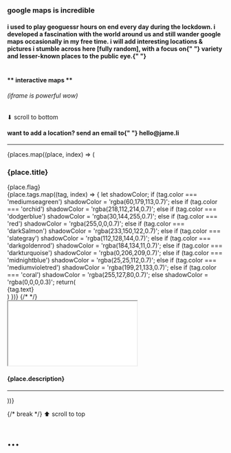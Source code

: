 
<h3> google maps is incredible </h3>

<h4 className="description w-[90vw]">
  i used to play geoguessr hours on end every day during the lockdown. i
  developed a fascination with the world around us and still wander google maps
  occasionally in my free time. i will add interesting locations & pictures i
  stumble across here [fully random], with a focus on{" "}
  <span className="underline">variety</span> and lesser-known places to the
  public eye.{" "}
</h4>

#

<div className="flex items-baseline gap-[20px]">
  <h4 className="text-xl italic leading-none m-0">** interactive maps **</h4>
  <h6 className="leading-none m-0">(iframe is powerful wow)</h6>
</div>

<ScrollButtonTop>⬇ scroll to bottom</ScrollButtonTop>
<h4>
  want to add a location? send an email to{" "}
  <span className="underline">hello@jame.li</span>
</h4>
<hr />

 <div>
  {places.map((place, index) => (
    <div key={index} className="flex flex-col w-[90vw] allContainer">
      <div className="flex justify-between items-baseline pb-[10px] topContainer">
        <div className="flex items-center m-0 gap-[10px]">
          <h3 className="title !m-0 leading-none">{place.title}</h3>
          <span className="text-[40px] !m-0 leading-none">{place.flag}</span>
        </div>
        <div className="flex items-center gap-[10px] tagContainer m-0">
        {place.tags.map((tag, index) => {
            let shadowColor;
            if (tag.color === 'mediumseagreen') shadowColor = 'rgba(60,179,113,0.7)';
            else if (tag.color === 'orchid') shadowColor = 'rgba(218,112,214,0.7)';
            else if (tag.color === 'dodgerblue') shadowColor = 'rgba(30,144,255,0.7)';
            else if (tag.color === 'red') shadowColor = 'rgba(255,0,0,0.7)';
            else if (tag.color === 'darkSalmon') shadowColor = 'rgba(233,150,122,0.7)';
            else if (tag.color === 'slategray') shadowColor = 'rgba(112,128,144,0.7)';
            else if (tag.color === 'darkgoldenrod') shadowColor = 'rgba(184,134,11,0.7)';
            else if (tag.color === 'darkturquoise') shadowColor = 'rgba(0,206,209,0.7)';
            else if (tag.color === 'midnightblue') shadowColor = 'rgba(25,25,112,0.7)';
            else if (tag.color === 'mediumvioletred') shadowColor = 'rgba(199,21,133,0.7)';
            else if (tag.color === 'coral') shadowColor = 'rgba(255,127,80,0.7)';
            else shadowColor = 'rgba(0,0,0,0.3)';
          return(
          <div
            key={index}
            className={`text-white px-[15px] py-[2px] rounded-[15px] text-[12px]`}
            style={{ 
              backgroundColor: tag.color, 
              boxShadow: `0px 4px 8px ${shadowColor}`, 
            }}
          >
            <span>{tag.text}</span>
          </div>)
        })}
          {/* <PlaceLikes/> */}
        </div>
      </div>
      <iframe
        src={place.iframeSrc}
        className="w-[90vw] h-[75vh] border-0 iframe"
        allowFullScreen=""
        loading="lazy"
        referrerPolicy="no-referrer-when-downgrade"
      ></iframe>
      <h4 className="mt-[10px] mb-[25px] w-[90vw]">
        {place.description}
      </h4>
      <hr className="m-0 p-0 mb-[12px]" />
    </div>
  ))}
</div>

{/* break */}
<ScrollButtonBottom>⬆ scroll to top</ScrollButtonBottom>
# ...
<div className="mt-[10px]" />
